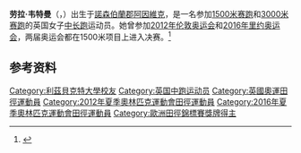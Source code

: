 {{Expand language|1=en|time=2020-09-11T03:33:28+00:00}}
'''劳拉·韦特曼'''（{{lang-en|Laura Weightman}}，{{bd|1991年|7月1日||}}）出生于[[諾森伯蘭郡|諾森伯蘭郡]][[阿因維克|阿因維克]]，是一名参加[[1500米赛跑|1500米赛跑]]和[[3000米赛跑|3000米赛跑]]的英国女子[[中长跑|中长跑]]运动员。她曾参加[[2012年伦敦奥运会|2012年伦敦奥运会]]和[[2016年里约奥运会|2016年里约奥运会]]，两届奥运会都在1500米项目上进入决赛。<ref>{{cite web |url=https://www.sports-reference.com/olympics/athletes/we/laura-weightman-1.html |title=Laura Weightman |work=Sport Reference |accessdate=2020-09-10 |archiveurl=https://web.archive.org/web/20121215112917/http://www.sports-reference.com/olympics/athletes/we/laura-weightman-1.html |archivedate=2012-12-15 |dead-url=no }}</ref>

==参考资料==
{{reflist}}

{{Authority control}}
{{UK-sport-bio-stub}}
{{DEFAULTSORT:Weightman, Laura}}
[[Category:利茲貝克特大學校友|Category:利茲貝克特大學校友]]
[[Category:英国中跑运动员|Category:英国中跑运动员]]
[[Category:英國奧運田徑運動員|Category:英國奧運田徑運動員]]
[[Category:2012年夏季奧林匹克運動會田徑運動員|Category:2012年夏季奧林匹克運動會田徑運動員]]
[[Category:2016年夏季奧林匹克運動會田徑運動員|Category:2016年夏季奧林匹克運動會田徑運動員]]
[[Category:歐洲田徑錦標賽獎牌得主|Category:歐洲田徑錦標賽獎牌得主]]